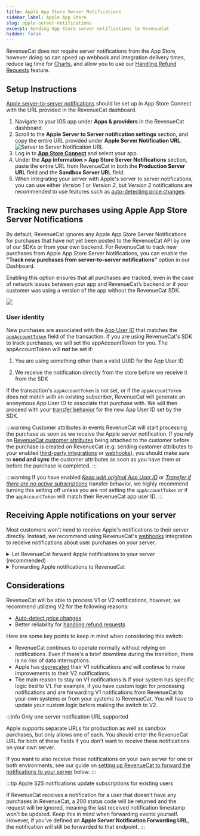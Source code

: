 ```yaml
---
title: Apple App Store Server Notifications
sidebar_label: Apple App Store
slug: apple-server-notifications
excerpt: Sending App Store server notifications to RevenueCat
hidden: false
---
```


RevenueCat does not require server notifications from the App Store, however doing so can speed up webhook and integration delivery times, reduce lag time for [Charts](/dashboard-and-metrics/charts), and allow you to use our [Handling Refund Requests](/platform-resources/apple-platform-resources/handling-refund-requests) feature.

## Setup Instructions

[Apple server-to-server notifications](https://developer.apple.com/documentation/appstoreservernotifications/enabling-app-store-server-notifications) should be set up in App Store Connect with the URL provided in the RevenueCat dashboard.

1. Navigate to your iOS app under **Apps & providers** in the RevenueCat dashboard.
2. Scroll to the **Apple Server to Server notification settings** section, and copy the entire URL provided under **Apple Server Notification URL**.
   ![Server to Server Notification URL](/docs_images/platform-resources/apple/apple-server-to-server-url.png)
3. Log in to **[App Store Connect](https://appstoreconnect.apple.com/)** and select your app.
4. Under the **App Information > App Store Server Notifications** section, paste the entire URL from RevenueCat in both the **Production Server URL** field and the **Sandbox Server URL** field.
5. When integrating your server with Apple's server to server notifications, you can use either _Version 1_ or _Version 2_, but _Version 2_ notifications are recommended to use features such as [auto-detecting price changes](/subscription-guidance/price-changes).

## Tracking new purchases using Apple App Store Server Notifications

By default, RevenueCat ignores any Apple App Store Server Notifications for purchases that have not yet been posted to the RevenueCat API by one of our SDKs or from your own backend. For RevenueCat to track new purchases from Apple App Store Server Notifications, you can enable the **"Track new purchases from server-to-server notifications"** option in our Dashboard.

Enabling this option ensures that all purchases are tracked, even in the case of network issues between your app and RevenueCat’s backend or if your customer was using a version of the app without the RevenueCat SDK.

![](/docs_images/platform-resources/no-code-toggle.png)

### User identity

New purchases are associated with the [App User ID](/customers/identifying-customers/) that matches the [`appAccountToken`](https://developer.apple.com/documentation/appstoreserverapi/appaccounttoken) field of the transaction. If you are using RevenueCat's SDK to track purchases, we will set the appAccountToken for you. The appAccountToken will **_not_** be set if:

1. You are using something other than a valid UUID for the App User ID

2. We receive the notification directly from the store before we receive it from the SDK

If the transaction's `appAccountToken` is not set, or if the `appAccountToken` does not match with an existing subscriber, RevenueCat will generate an anonymous App User ID to associate that purchase with. We will then proceed with your [transfer behavior](/getting-started/restoring-purchases) for the new App User ID set by the SDK.

:::warning Customer attributes in events
RevenueCat will start processing the purchase as soon as we receive the Apple server notification. If you rely on [RevenueCat customer attributes](/customers/customer-attributes) being attached to the customer before the purchase is created on RevenueCat (e.g: sending customer attributes to your enabled [third-party integrations](/integrations/third-party-integrations) or [webhooks](/integrations/webhooks)), you should make sure to **send and sync** the customer attributes as soon as you have them or before the purchase is completed.
:::

:::warning
If you have enabled [_Keep with original App User ID_](/getting-started/restoring-purchases#keep-with-original-app-user-id) or [_Transfer if there are no active subscriptions_](/getting-started/restoring-purchases#transfer-if-there-are-no-active-subscriptions) transfer behavior, we highly recommend turning this setting off unless you are not setting the `appAccountToken` or if the `appAccountToken` will match their RevenueCat app user ID.
:::

## Receiving Apple notifications on your server

Most customers won't need to receive Apple's notifications to their server directly. Instead, we recommend using RevenueCat's [webhooks](/integrations/webhooks) integration to receive notifications about user purchases on your server.

<details>
<summary>Let RevenueCat forward Apple notifications to your server (recommended)</summary>

If you still want to receive Apple's notifications to your server, you can configure RevenueCat to forward them to a URL that you specify.

1. Navigate to your iOS app under **Apps & providers** in the RevenueCat dashboard.
2. Scroll to the **Apple Server to Server notification settings** section, and enter your server's URL in **Apple Server Notification Forwarding URL**.
3. Click **Save Changes** in the top right corner.

:::info
If your server needs to have specific hostnames or IP addresses on its allowlist to receive App Store Server Notifications, you can add the hostname `dps.iso.aple.com` and IP addresses `17.58.0.0/18` and `17.58.192.0/18`. These IP addresses are same for sandbox and production.
:::

</details>

<details>
<summary>Forwarding Apple notifications to RevenueCat</summary>

:::warning Use RevenueCat's forwarding functionality instead

While you can forward Apple S2S notifications to RevenueCat, we strongly recommend setting RevenueCat as the S2S notification URL in App Store Connect and letting RevenueCat forward the events to your server to ensure that the events are sent correctly.
:::
Apple only supports a single server notification URL. If you're already using the notifications on your server and are unable to [set up RevenueCat's forwarding URL](/platform-resources/server-notifications/apple-server-notifications#setting-up-revenuecat-to-forward-apple-notifications-to-your-server), you can still forward the payload to the **Apple Server Notification URL** provided in the app settings of your RevenueCat project.

Here's how we recommend doing this:

**1. Configure your server to receive Apple notifications**

First, make sure your server meets the criteria outlined in Apple's [Enabling App Store Notifications](https://developer.apple.com/documentation/storekit/in-app_purchase/subscriptions_and_offers/enabling_app_store_server_notifications) page or you won't receive notifications.

Then, in your app settings on App Store Connect, enter a subscription status URL that links to your server (see step 4 of the [Setup Instructions](/platform-resources/server-notifications/apple-server-notifications#setup-instructions) above).

**2. Receive Apple notifications on your server**

Apple sends notifications as JSON data via an HTTP POST request to the URL you provided on App Store Connect.

Wherever you handle this POST request in your code, be sure to respond to Apple with a status code. Responding with a 4xx or 5xx status code will permit Apple to retry the post a few more times.

**3. Forward Apple notifications to RevenueCat**

As soon as your server successfully receives a notification, send the payload to RevenueCat. To do this, make an HTTP POST request to the **Apple Server Notification URL** provided in the app settings of your RevenueCat project.

The payload should be passed along **as-is** in the data value of your request. Any manipulation you want to do with the data should happen after forwarding to RevenueCat.

Here's a basic example of these steps using Node, Express, and Axios:


<RCCodeBlock
  tabs={[
    {
      type: "js",
      content: content,
    },
  ]}
/>

</details>

## Considerations

RevenueCat will be able to process V1 or V2 notifications, however, we recommend utilizing V2 for the following reasons:

- [Auto-detect price changes](/subscription-guidance/price-changes)
- Better reliability for [handling refund requests](/platform-resources/apple-platform-resources/handling-refund-requests)

Here are some key points to keep in mind when considering this switch:

- RevenueCat continues to operate normally without relying on notifications. Even if there's a brief downtime during the transition, there is no risk of data interruptions.
- Apple has [deprecated](https://developer.apple.com/documentation/appstoreservernotifications/app-store-server-notifications-v1) their V1 notifications and will continue to make improvements to their V2 notifications.
- The main reason to stay on V1 notifications is if your system has specific logic tied to V1. For example, if you have custom logic for processing notifications and are forwarding V1 notifications from RevenueCat to your own systems or from your systems to RevenueCat. You will have to update your custom logic before making the switch to V2.

:::info Only one server notification URL supported

Apple supports separate URLs for production as well as sandbox purchases, but only allows one of each. You should enter the RevenueCat URL for both of these fields if you don't want to receive these notifications on your own server.

If you want to also receive these notifications on your own server for one or both environments, see our guide on [setting up RevenueCat to forward the notifications to your server](/platform-resources/server-notifications/apple-server-notifications#setting-up-revenuecat-to-forward-apple-notifications-to-your-server) below.
:::

:::tip Apple S2S notifications update subscriptions for existing users

If RevenueCat receives a notification for a user that doesn't have any purchases in RevenueCat, a 200 status code will be returned and the request will be ignored, meaning the last received notification timestamp won't be updated. Keep this in mind when forwarding events yourself. However, if you've defined an **Apple Server Notification Forwarding URL**, the notification will still be forwarded to that endpoint.
:::
